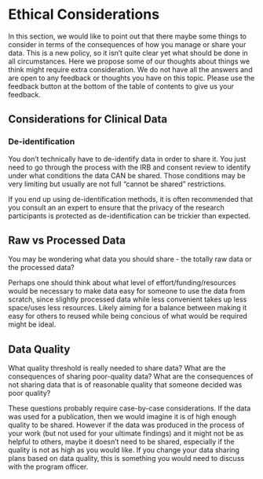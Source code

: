 # Ethical Considerations

In this section, we would like to point out that there maybe some things to consider in terms of the consequences of how you manage or share your data. This is a new policy, so it isn't quite clear yet what should be done in all circumstances. Here we propose some of our thoughts about things we think might require extra consideration. We do not have all the answers and are open to any feedback or thoughts you have on this topic. Please use the feedback button at the bottom of the table of contents to give us your feedback.

## Considerations for Clinical Data

### De-identification

You don't technically have to de-identify data in order to share it. You just need to go through the process with the IRB and consent review to identify under what conditions the data CAN be shared. Those conditions may be very limiting but usually are not full "cannot be shared" restrictions.

If you end up using de-identification methods, it is often recommended that you consult an an expert to ensure that the privacy of the research participants is protected as de-identification can be trickier than expected.

## Raw vs Processed Data

You may be wondering what data you should share - the totally raw data or the processed data?

Perhaps one should think about what level of effort/funding/resources would be necessary to make data easy for someone to use the data from scratch, since slightly processed data while less convenient takes up less space/uses less resources. Likely aiming for a balance between making it easy for others to reused while being concious of what would be required might be ideal.

## Data Quality

What quality threshold is really needed to share data?
What are the consequences of sharing poor-quality data?
What are the consequences of not sharing data that is of reasonable quality that someone decided was poor quality?

These questions probably require case-by-case considerations. If the data was used for a publication, then we would imagine it is of high enough quality to be shared. However if the data was produced in the process of your work (but not used for your ultimate findings) and it might not be as helpful to others, maybe it doesn't need to be shared, especially if the quality is not as high as you would like. If you change your data sharing plans based on data quality, this is something you would need to discuss with the program officer. 


